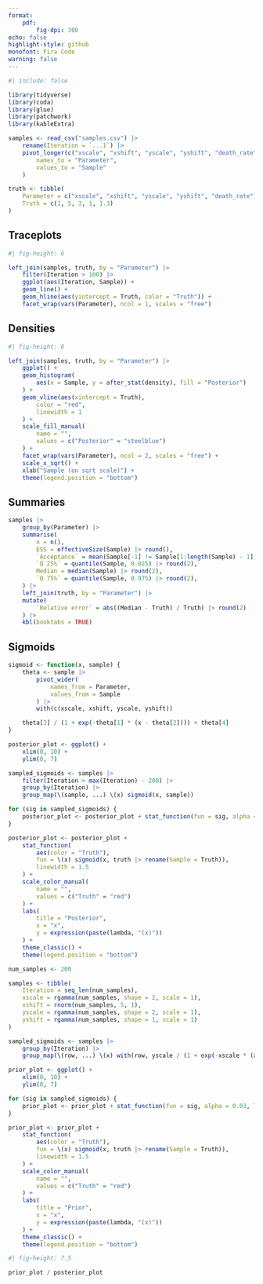 ```yaml
---
format:
    pdf:
        fig-dpi: 300
echo: false
highlight-style: github
monofont: Fira Code
warning: false
---
```


```r
#| include: false

library(tidyverse)
library(coda)
library(glue)
library(patchwork)
library(kableExtra)

samples <- read_csv("samples.csv") |>
    rename(Iteration = `...1`) |>
    pivot_longer(c("xscale", "xshift", "yscale", "yshift", "death_rate"),
        names_to = "Parameter",
        values_to = "Sample"
    )

truth <- tibble(
    Parameter = c("xscale", "xshift", "yscale", "yshift", "death_rate"),
    Truth = c(1, 5, 3, 1, 1.3)
)
```

## Traceplots

```r
#| fig-height: 6

left_join(samples, truth, by = "Parameter") |>
    filter(Iteration > 100) |>
    ggplot(aes(Iteration, Sample)) +
    geom_line() +
    geom_hline(aes(yintercept = Truth, color = "Truth")) +
    facet_wrap(vars(Parameter), ncol = 1, scales = "free")
```

\pagebreak

## Densities

```r
#| fig-height: 6

left_join(samples, truth, by = "Parameter") |>
    ggplot() +
    geom_histogram(
        aes(x = Sample, y = after_stat(density), fill = "Posterior")
    ) +
    geom_vline(aes(xintercept = Truth),
        color = "red",
        linewidth = 1
    ) +
    scale_fill_manual(
        name = "",
        values = c("Posterior" = "steelblue")
    ) +
    facet_wrap(vars(Parameter), ncol = 2, scales = "free") +
    scale_x_sqrt() +
    xlab("Sample (on sqrt scale)") +
    theme(legend.position = "bottom")
```

\pagebreak

## Summaries

```r
samples |>
    group_by(Parameter) |>
    summarise(
        n = n(),
        ESS = effectiveSize(Sample) |> round(),
        `Acceptance` = mean(Sample[-1] != Sample[1:length(Sample) - 1]) |> round(2),
        `Q 25%` = quantile(Sample, 0.025) |> round(2),
        Median = median(Sample) |> round(2),
        `Q 75%` = quantile(Sample, 0.975) |> round(2),
    ) |>
    left_join(truth, by = "Parameter") |>
    mutate(
        `Relative error` = abs((Median - Truth) / Truth) |> round(2)
    ) |>
    kbl(booktabs = TRUE)
```

\pagebreak

## Sigmoids

```r
sigmoid <- function(x, sample) {
    theta <- sample |>
        pivot_wider(
            names_from = Parameter,
            values_from = Sample
        ) |>
        with(c(xscale, xshift, yscale, yshift))

    theta[3] / (1 + exp(-theta[1] * (x - theta[2]))) + theta[4]
}
```

```r
posterior_plot <- ggplot() +
    xlim(0, 10) +
    ylim(0, 7)

sampled_sigmoids <- samples |>
    filter(Iteration > max(Iteration) - 200) |>
    group_by(Iteration) |>
    group_map(\(sample, ...) \(x) sigmoid(x, sample))

for (sig in sampled_sigmoids) {
    posterior_plot <- posterior_plot + stat_function(fun = sig, alpha = 0.03, linewidth = 1)
}

posterior_plot <- posterior_plot +
    stat_function(
        aes(color = "Truth"),
        fun = \(x) sigmoid(x, truth |> rename(Sample = Truth)),
        linewidth = 1.5
    ) +
    scale_color_manual(
        name = "",
        values = c("Truth" = "red")
    ) +
    labs(
        title = "Posterior",
        x = "x",
        y = expression(paste(lambda, "(x)"))
    ) +
    theme_classic() +
    theme(legend.position = "bottom")
```

```r
num_samples <- 200

samples <- tibble(
    Iteration = seq_len(num_samples),
    xscale = rgamma(num_samples, shape = 2, scale = 1),
    xshift = rnorm(num_samples, 5, 1),
    yscale = rgamma(num_samples, shape = 2, scale = 1),
    yshift = rgamma(num_samples, shape = 1, scale = 1)
)

sampled_sigmoids <- samples |>
    group_by(Iteration) |>
    group_map(\(row, ...) \(x) with(row, yscale / (1 + exp(-xscale * (x - xshift))) + yshift))

prior_plot <- ggplot() +
    xlim(0, 10) +
    ylim(0, 7)

for (sig in sampled_sigmoids) {
    prior_plot <- prior_plot + stat_function(fun = sig, alpha = 0.03, linewidth = 1)
}

prior_plot <- prior_plot +
    stat_function(
        aes(color = "Truth"),
        fun = \(x) sigmoid(x, truth |> rename(Sample = Truth)),
        linewidth = 1.5
    ) +
    scale_color_manual(
        name = "",
        values = c("Truth" = "red")
    ) +
    labs(
        title = "Prior",
        x = "x",
        y = expression(paste(lambda, "(x)"))
    ) +
    theme_classic() +
    theme(legend.position = "bottom")
```

```r
#| fig-height: 7.5

prior_plot / posterior_plot
```